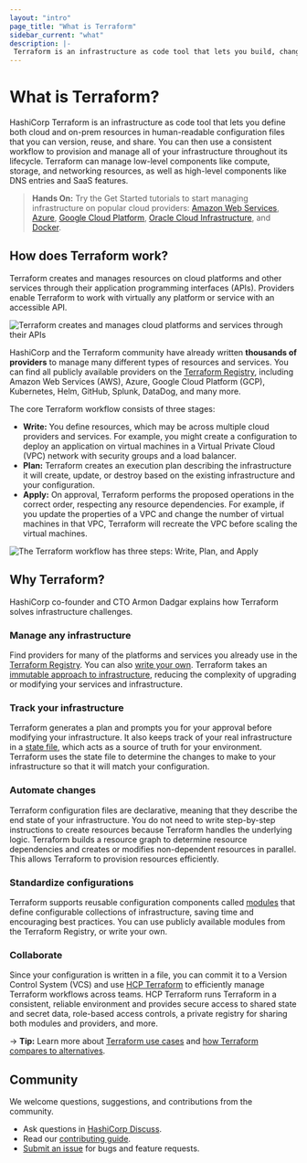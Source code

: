 ```yaml
---
layout: "intro"
page_title: "What is Terraform"
sidebar_current: "what"
description: |-
 Terraform is an infrastructure as code tool that lets you build, change, and version cloud and on-prem resources safely and efficiently.
---
```

# What is Terraform?

HashiCorp Terraform is an infrastructure as code tool that lets you define both cloud and on-prem resources in human-readable configuration files that you can version, reuse, and share. You can then use a consistent workflow to provision and manage all of your infrastructure throughout its lifecycle. Terraform can manage low-level components like compute, storage, and networking resources, as well as high-level components like DNS entries and SaaS features.

> **Hands On:** Try the Get Started tutorials to start managing infrastructure on popular cloud providers: [Amazon Web Services](/terraform/tutorials/aws-get-started), [Azure](/terraform/tutorials/azure-get-started), [Google Cloud Platform](/terraform/tutorials/gcp-get-started), [Oracle Cloud Infrastructure](/terraform/tutorials/oci-get-started), and [Docker](/terraform/tutorials/docker-get-started).

## How does Terraform work?
Terraform creates and manages resources on cloud platforms and other services through their application programming interfaces (APIs). Providers enable Terraform to work with virtually any platform or service with an accessible API.

![Terraform creates and manages cloud platforms and services through their APIs](/img/docs/intro-terraform-apis.png)

HashiCorp and the Terraform community have already written **thousands of providers** to manage many different types of resources and services. You can find all publicly available providers on the [Terraform Registry](https://registry.terraform.io/), including Amazon Web Services (AWS), Azure, Google Cloud Platform (GCP), Kubernetes, Helm, GitHub, Splunk, DataDog, and many more.

The core Terraform workflow consists of three stages:

- **Write:** You define resources, which may be across multiple cloud providers and services. For example, you might create a configuration to deploy an application on virtual machines in a Virtual Private Cloud (VPC) network with security groups and a load balancer.
- **Plan:** Terraform creates an execution plan describing the infrastructure it will create, update, or destroy based on the existing infrastructure and your configuration.
- **Apply:** On approval, Terraform performs the proposed operations in the correct order, respecting any resource dependencies. For example, if you update the properties of a VPC and change the number of virtual machines in that VPC, Terraform will recreate the VPC before scaling the virtual machines.

![The Terraform workflow has three steps: Write, Plan, and Apply](/img/docs/intro-terraform-workflow.png)


## Why Terraform?

HashiCorp co-founder and CTO Armon Dadgar explains how Terraform solves infrastructure challenges.

<VideoEmbed url="https://www.youtube.com/embed/h970ZBgKINg"/>

### Manage any infrastructure

Find providers for many of the platforms and services you already use in the [Terraform Registry](https://registry.terraform.io/). You can also [write your own](/terraform/plugin). Terraform takes an [immutable approach to infrastructure](https://www.hashicorp.com/resources/what-is-mutable-vs-immutable-infrastructure), reducing the complexity of upgrading or modifying your services and infrastructure.

### Track your infrastructure

Terraform generates a plan and prompts you for your approval before modifying your infrastructure. It also keeps track of your real infrastructure in a [state file](/terraform/language/state), which acts as a source of truth for your environment. Terraform uses the state file to determine the changes to make to your infrastructure so that it will match your configuration.

### Automate changes

Terraform configuration files are declarative, meaning that they describe the end state of your infrastructure. You do not need to write step-by-step instructions to create resources because Terraform handles the underlying logic. Terraform builds a resource graph to determine resource dependencies and creates or modifies non-dependent resources in parallel. This allows Terraform to provision resources efficiently.

### Standardize configurations

Terraform supports reusable configuration components called [modules](/terraform/language/modules) that define configurable collections of infrastructure, saving time and encouraging best practices. You can use publicly available modules from the Terraform Registry, or write your own.

### Collaborate

Since your configuration is written in a file, you can commit it to a Version Control System (VCS) and use [HCP Terraform](/terraform/intro/terraform-editions#hcp-terraform) to efficiently manage Terraform workflows across teams. HCP Terraform runs Terraform in a consistent, reliable environment and provides secure access to shared state and secret data, role-based access controls, a private registry for sharing both modules and providers, and more.

-> **Tip:** Learn more about [Terraform use cases](/terraform/intro/use-cases) and [how Terraform compares to alternatives](/terraform/intro/vs).

## Community

We welcome questions, suggestions, and contributions from the community.

- Ask questions in [HashiCorp Discuss](https://discuss.hashicorp.com/c/terraform-core/27).
- Read our [contributing guide](https://github.com/hashicorp/terraform/blob/main/.github/CONTRIBUTING.md).
- [Submit an issue](https://github.com/hashicorp/terraform/issues/new/choose) for bugs and feature requests.
